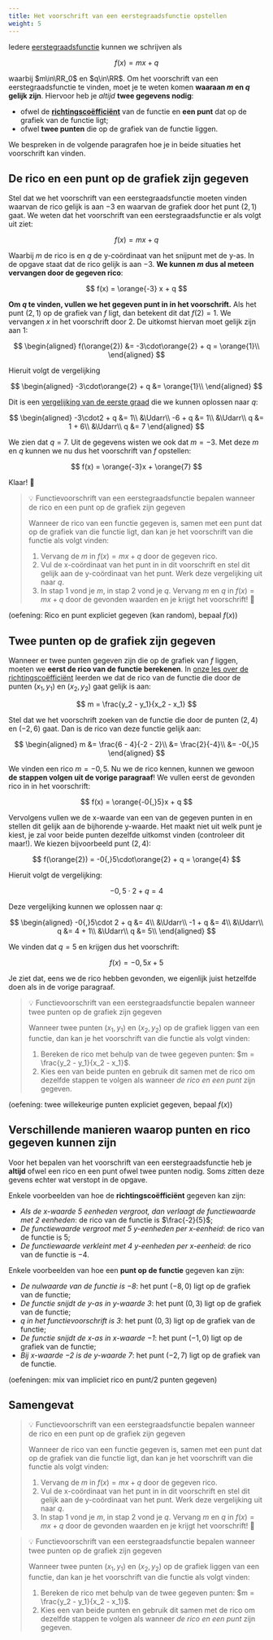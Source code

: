 ```yaml
---
title: Het voorschrift van een eerstegraadsfunctie opstellen
weight: 5
---
```


Iedere [eerstegraadsfunctie](../intro) kunnen we schrijven als

$$
f(x) = mx + q
$$

waarbij $m\in\RR_0$ en $q\in\RR$. Om het voorschrift van een eerstegraadsfunctie te vinden, moet je te weten komen **waaraan $m$ en $q$ gelijk zijn**. Hiervoor heb je *altijd* **twee gegevens nodig**:

- ofwel de **[richtingscoëfficiënt](../rico)** van de functie en **een punt** dat op de grafiek van de functie ligt;
- ofwel **twee punten** die op de grafiek van de functie liggen.

We bespreken in de volgende paragrafen hoe je in beide situaties het voorschrift kan vinden.

## De rico en een punt op de grafiek zijn gegeven

Stel dat we het voorschrift van een eerstegraadsfunctie moeten vinden waarvan de rico gelijk is aan $-3$ en waarvan de grafiek door het punt $(2, 1)$ gaat. We weten dat het voorschrift van een eerstegraadsfunctie er als volgt uit ziet:

$$
f(x) = mx + q
$$

Waarbij $m$ de rico is en $q$ de y-coördinaat van het snijpunt met de y-as. In de opgave staat dat de rico gelijk is aan $-3$. **We kunnen $m$ dus al meteen vervangen door de gegeven rico**:

$$
f(x) = \orange{-3} x + q
$$

**Om $q$ te vinden, vullen we het gegeven punt in in het voorschrift.** Als het punt $(2, 1)$ op de grafiek van $f$ ligt, dan betekent dit dat $f(2)=1$. We vervangen $x$ in het voorschrift door $2$. De uitkomst hiervan moet gelijk zijn aan $1$:

$$
\begin{aligned}
f(\orange{2}) &= -3\cdot\orange{2} + q = \orange{1}\\
\end{aligned}
$$

Hieruit volgt de vergelijking

$$
\begin{aligned}
-3\cdot\orange{2} + q &= \orange{1}\\
\end{aligned}
$$

Dit is een [vergelijking van de eerste graad](../../1g_vgl/intro) die we kunnen oplossen naar $q$:

$$
\begin{aligned}
-3\cdot2 + q &= 1\\
&\Udarr\\
-6 + q &= 1\\
&\Udarr\\
q &= 1 + 6\\
&\Udarr\\
q &= 7
\end{aligned}
$$

We zien dat $q=7$. Uit de gegevens wisten we ook dat $m=-3$. Met deze $m$ en $q$ kunnen we nu dus het voorschrift van $f$ opstellen:

$$
f(x) = \orange{-3}x + \orange{7}
$$

Klaar! 🥳

> 💡 Functievoorschrift van een eerstegraadsfunctie bepalen wanneer de rico en een punt op de grafiek zijn gegeven
>
> Wanneer de rico van een functie gegeven is, samen met een punt dat op de grafiek van die functie ligt, dan kan je het voorschrift van die functie als volgt vinden:
>
> 1. Vervang de $m$ in $f(x) = mx + q$ door de gegeven rico.
> 2. Vul de x-coördinaat van het punt in in dit voorschrift en stel dit gelijk aan de y-coördinaat van het punt. Werk deze vergelijking uit naar $q$.
> 3. In stap 1 vond je $m$, in stap 2 vond je $q$. Vervang $m$ en $q$ in $f(x) = mx + q$ door de gevonden waarden en je krijgt het voorschrift! 🙌

(oefening: Rico en punt expliciet gegeven (kan random), bepaal $f(x)$)

## Twee punten op de grafiek zijn gegeven

Wanneer er twee punten gegeven zijn die op de grafiek van $f$ liggen, moeten we **eerst de rico van de functie berekenen**. In [onze les over de richtingscoëfficiënt](../rico#de-rico-van-een-rechte-door-twee-punten-berekenen) leerden we dat de rico van de functie die door de punten $(x_1, y_1)$ en $(x_2, y_2)$ gaat gelijk is aan:

$$
m = \frac{y_2 - y_1}{x_2 - x_1}
$$

Stel dat we het voorschrift zoeken van de functie die door de punten $(2, 4)$ en $(-2, 6)$ gaat. Dan is de rico van deze functie gelijk aan:

$$
\begin{aligned}
m &= \frac{6 - 4}{-2 - 2}\\
  &= \frac{2}{-4}\\
  &= -0{,}5
\end{aligned}
$$

We vinden een rico $m=-0{,}5$. Nu we de rico kennen, kunnen we gewoon **de stappen volgen uit de vorige paragraaf**! We vullen eerst de gevonden rico in in het voorschrift:

$$
f(x) = \orange{-0{,}5}x + q
$$

Vervolgens vullen we de x-waarde van een van de gegeven punten in en stellen dit gelijk aan de bijhorende y-waarde. Het maakt niet uit welk punt je kiest, je zal voor beide punten dezelfde uitkomst vinden <Mute>(controleer dit maar!)</Mute>. We kiezen bijvoorbeeld punt $(2, 4)$:

$$
f(\orange{2}) = -0{,}5\cdot\orange{2} + q = \orange{4}
$$

Hieruit volgt de vergelijking:

$$
-0{,}5\cdot 2 + q = 4
$$

Deze vergelijking kunnen we oplossen naar $q$:

$$
\begin{aligned}
-0{,}5\cdot 2 + q &= 4\\
&\Udarr\\
-1 + q &= 4\\
&\Udarr\\
q &= 4 + 1\\
&\Udarr\\
q &= 5\\
\end{aligned}
$$

We vinden dat $q=5$ en krijgen dus het voorschrift:

$$
f(x) = -0{,}5x + 5
$$

Je ziet dat, eens we de rico hebben gevonden, we eigenlijk juist hetzelfde doen als in de vorige paragraaf.

> 💡 Functievoorschrift van een eerstegraadsfunctie bepalen wanneer twee punten op de grafiek zijn gegeven
>
> Wanneer twee punten $(x_1, y_1)$ en $(x_2, y_2)$ op de grafiek liggen van een functie, dan kan je het voorschrift van die functie als volgt vinden:
>
> 1. Bereken de rico met behulp van de twee gegeven punten: $m = \frac{y_2 - y_1}{x_2 - x_1}$.
> 2. Kies een van beide punten en gebruik dit samen met de rico om dezelfde stappen te volgen als wanneer *de rico en een punt* zijn gegeven.

(oefening: twee willekeurige punten expliciet gegeven, bepaal $f(x)$)

## Verschillende manieren waarop punten en rico gegeven kunnen zijn

Voor het bepalen van het voorschrift van een eerstegraadsfunctie heb je **altijd** ofwel een rico en een punt ofwel twee punten nodig. Soms zitten deze gevens echter wat verstopt in de opgave.

Enkele voorbeelden van hoe de **richtingscoëfficiënt** gegeven kan zijn:

- *Als de x-waarde 5 eenheden vergroot, dan verlaagt de functiewaarde met 2 eenheden*: de rico van de functie is $\frac{-2}{5}$;
- *De functiewaarde vergroot met $5$ y-eenheden per x-eenheid*: de rico van de functie is $5$;
- *De functiewaarde verkleint met $4$ y-eenheden per x-eenheid*: de rico van de functie is $-4$.

Enkele voorbeelden van hoe een **punt op de functie** gegeven kan zijn:

- *De nulwaarde van de functie is $-8$*: het punt $(-8, 0)$ ligt op de grafiek van de functie;
- *De functie snijdt de y-as in y-waarde $3$*: het punt $(0, 3)$ ligt op de grafiek van de functie;
- *$q$ in het functievoorschrift is $3$*: het punt $(0, 3)$ ligt op de grafiek van de functie;
- *De functie snijdt de x-as in x-waarde $-1$*: het punt $(-1, 0)$ ligt op de grafiek van de functie;
- *Bij x-waarde $-2$ is de y-waarde $7$*: het punt $(-2, 7)$ ligt op de grafiek van de functie.


(oefeningen: mix van impliciet rico en punt/2 punten gegeven)

## Samengevat

> 💡 Functievoorschrift van een eerstegraadsfunctie bepalen wanneer de rico en een punt op de grafiek zijn gegeven
>
> Wanneer de rico van een functie gegeven is, samen met een punt dat op de grafiek van die functie ligt, dan kan je het voorschrift van die functie als volgt vinden:
>
> 1. Vervang de $m$ in $f(x) = mx + q$ door de gegeven rico.
> 2. Vul de x-coördinaat van het punt in in dit voorschrift en stel dit gelijk aan de y-coördinaat van het punt. Werk deze vergelijking uit naar $q$.
> 3. In stap 1 vond je $m$, in stap 2 vond je $q$. Vervang $m$ en $q$ in $f(x) = mx + q$ door de gevonden waarden en je krijgt het voorschrift! 🙌

> 💡 Functievoorschrift van een eerstegraadsfunctie bepalen wanneer twee punten op de grafiek zijn gegeven
>
> Wanneer twee punten $(x_1, y_1)$ en $(x_2, y_2)$ op de grafiek liggen van een functie, dan kan je het voorschrift van die functie als volgt vinden:
>
> 1. Bereken de rico met behulp van de twee gegeven punten: $m = \frac{y_2 - y_1}{x_2 - x_1}$.
> 2. Kies een van beide punten en gebruik dit samen met de rico om dezelfde stappen te volgen als wanneer *de rico en een punt* zijn gegeven.
